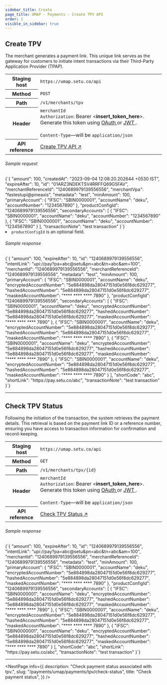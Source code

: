 ```yaml
---
sidebar_title: Create
page_title: UMAP - Payments - Create TPV API
order: 1
visible_in_sidebar: true
---
```


## Create TPV

The merchant generates a payment link. This unique link serves as the gateway for customers to initiate intent transactions via their Third-Party Application Provider (TPAP).


<table>
    <tbody>
        <tr>
            <th>Staging host</th>
            <td>
                <code>https://umap.setu.co/api</code>
            </td>
        </tr>
        <tr>
            <th>Method</th>
            <td>
                <code>POST</code>
            </td>
        </tr>
        <tr>
            <th>Path</th>
            <td>
                <code>/v1/merchants/tpv</code>
            </td>
        </tr>
        <tr>
            <th>Header</th>
            <td>
                <code>merchantId</code><br/>
                <code>Authorization</code>: Bearer &lt;<b>insert_token_here</b>&gt;.
                Generate this token using <a
                    href="/payments/upi-deeplinks/resources/oauth"
                    target="_blank">
                    OAuth
                </a> or <a
                    href="/payments/upi-deeplinks/resources/jwt"
                    target="_blank">
                    JWT
                </a>.<br />
                <br />
                <code>Content-Type</code>—will be <code>application/json</code>
            </td>
        </tr>
        <tr>
            <th>API reference</th>
            <td>
                <a href="/payments/umap/api-reference#/category~tpv/operation~tpv#createTPV"target="_blank">
                    Create TPV API ↗
                </a>
            </td>
        </tr>
    </tbody>
</table>

###### Sample request

<CodeBlockWithCopy language="json">
    {`{
    "amount": 100,
    "createdAt": "2023-09-04 12:08:20.202644 +0530 IST",
    "expireAfter": 10,
    "id": "01ARZ3NDEKTSV4RRFFQ69G5FAV",
    "merchantReferenceId": "1240689979139556556",
    "merchantVpa": "fastestupi@pineaxis",
    "metadata": "test",
    "minAmount": 100,
    "primaryAccount": {
        "IFSC": "SBIN0000001",
        "accountName": "deku",
        "accountNumber": "1234567890"
    },
    "productConfigId": "1240689979139556556",
    "secondaryAccounts": [
        {
            "IFSC": "SBIN0000001",
            "accountName": "deku",
            "accountNumber": "1234567890"
        },
        {
            "IFSC": "SBIN0000001",
            "accountName": "deku",
            "accountNumber": "1234567890"
        }
    ],
    "transactionNote": "test transaction"
}`}
</CodeBlockWithCopy>

<Element as="ul">
    <li><code>productConfigId</code> is an optional field.</li>
</Element>

###### Sample response

<CodeBlockWithCopy language="json">
    {`{
  "amount": 100,
  "expireAfter": 10,
  "id": "1240689979139556556",
  "intentLink": "upi://pay?pa=abc@setu&pn=abc&tn=abc&am=100",
  "merchantId": "1240689979139556556",
  "merchantReferenceId": "1240689979139556556",
  "metadata": "test",
  "minAmount": 100,
  "primaryAccount": {
    "IFSC": "SBIN0000001",
    "accountName": "deku",
    "encryptedAccountNumber": "5e884898da28047151d0e56f8dc629277",
    "hashedAccountNumber": "5e884898da28047151d0e56f8dc629277",
    "maskedAccountNumber": "**** **** **** 7890"
  },
  "productConfigId": "1240689979139556556",
  "secondaryAccounts": [
    {
      "IFSC": "SBIN0000001",
      "accountName": "deku",
      "encryptedAccountNumber": "5e884898da28047151d0e56f8dc629277",
      "hashedAccountNumber": "5e884898da28047151d0e56f8dc629277",
      "maskedAccountNumber": "**** **** **** 7890"
    },
    {
      "IFSC": "SBIN0000001",
      "accountName": "deku",
      "encryptedAccountNumber": "5e884898da28047151d0e56f8dc629277",
      "hashedAccountNumber": "5e884898da28047151d0e56f8dc629277",
      "maskedAccountNumber": "**** **** **** 7890"
    },
    {
      "IFSC": "SBIN0000001",
      "accountName": "deku",
      "encryptedAccountNumber": "5e884898da28047151d0e56f8dc629277",
      "hashedAccountNumber": "5e884898da28047151d0e56f8dc629277",
      "maskedAccountNumber": "**** **** **** 7890"
    },
    {
      "IFSC": "SBIN0000001",
      "accountName": "deku",
      "encryptedAccountNumber": "5e884898da28047151d0e56f8dc629277",
      "hashedAccountNumber": "5e884898da28047151d0e56f8dc629277",
      "maskedAccountNumber": "**** **** **** 7890"
    }
  ],
  "shortCode": "abc",
  "shortLink": "https://pay.setu.co/abc",
  "transactionNote": "test transaction"
}`}
</CodeBlockWithCopy>


<hr class="primary" />

## Check TPV Status

Following the initiation of the transaction, the system retrieves the payment details. This retrieval is based on the payment link ID or a reference number, ensuring you have access to transaction information for confirmation and record-keeping.

<table>
    <tbody>
        <tr>
            <th>Staging host</th>
            <td>
                <code>https://umap.setu.co/api</code>
            </td>
        </tr>
        <tr>
            <th>Method</th>
            <td>
                <code>GET</code>
            </td>
        </tr>
        <tr>
            <th>Path</th>
            <td>
                <code>/v1/merchants/tpv/&#123;id&#125;</code>
            </td>
        </tr>
        <tr>
            <th>Header</th>
            <td>
                <code>merchantId</code><br/>
                <code>Authorization</code>: Bearer &lt;<b>insert_token_here</b>&gt;.
                Generate this token using <a
                    href="/payments/upi-deeplinks/resources/oauth"
                    target="_blank">
                    OAuth
                </a> or <a
                    href="/payments/upi-deeplinks/resources/jwt"
                    target="_blank">
                    JWT
                </a>.<br />
                <br />
                <code>Content-Type</code>—will be <code>application/json</code>
            </td>
        </tr>
        <tr>
            <th>API reference</th>
            <td>
                <a href="/payments/umap/api-reference#/category~tpv/operation~tpv#fetchTPV"target="_blank">
                    Check TPV Status ↗
                </a>
            </td>
        </tr>
    </tbody>
</table>

###### Sample response

<CodeBlockWithCopy language="json">
    {`{
  "amount": 100,
  "expireAfter": 10,
  "id": "1240689979139556556",
  "intentLink": "upi://pay?pa=abc@setu&pn=abc&tn=abc&am=100",
  "merchantId": "1240689979139556556",
  "merchantReferenceId": "1240689979139556556",
  "metadata": "test",
  "minAmount": 100,
  "primaryAccount": {
    "IFSC": "SBIN0000001",
    "accountName": "deku",
    "encryptedAccountNumber": "5e884898da28047151d0e56f8dc629277",
    "hashedAccountNumber": "5e884898da28047151d0e56f8dc629277",
    "maskedAccountNumber": "**** **** **** 7890"
  },
  "productConfigId": "1240689979139556556",
  "secondaryAccounts": [
    {
      "IFSC": "SBIN0000001",
      "accountName": "deku",
      "encryptedAccountNumber": "5e884898da28047151d0e56f8dc629277",
      "hashedAccountNumber": "5e884898da28047151d0e56f8dc629277",
      "maskedAccountNumber": "**** **** **** 7890"
    },
    {
      "IFSC": "SBIN0000001",
      "accountName": "deku",
      "encryptedAccountNumber": "5e884898da28047151d0e56f8dc629277",
      "hashedAccountNumber": "5e884898da28047151d0e56f8dc629277",
      "maskedAccountNumber": "**** **** **** 7890"
    },
    {
      "IFSC": "SBIN0000001",
      "accountName": "deku",
      "encryptedAccountNumber": "5e884898da28047151d0e56f8dc629277",
      "hashedAccountNumber": "5e884898da28047151d0e56f8dc629277",
      "maskedAccountNumber": "**** **** **** 7890"
    }
  ],
  "shortCode": "abc",
  "shortLink": "https://pay.setu.co/abc",
  "transactionNote": "test transaction"
}`}
</CodeBlockWithCopy>

<hr class="primary" />

<NextPage
    info={{
        description:
            "Check payment status associated with tpv.",
        slug: "/payments/umap/payments/tpv/check-status",
        title: "Check payment status",
    }}
/>

<WasPageHelpful />